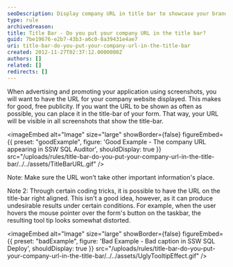 ```yaml
---
seoDescription: Display company URL in title bar to showcase your brand and drive free publicity through screenshots.
type: rule
archivedreason:
title: Title Bar - Do you put your company URL in the title bar?
guid: 7be19676-e2b7-43b3-a6c0-8a39431e4ae7
uri: title-bar-do-you-put-your-company-url-in-the-title-bar
created: 2012-11-27T02:37:12.0000000Z
authors: []
related: []
redirects: []
---
```


When advertising and promoting your application using screenshots, you will want to have the URL for your company website displayed. This makes for good, free publicity.
If you want the URL to be shown as often as possible, you can place it in the title-bar of your form. That way, your URL will be visible in all screenshots that show the title-bar.

<imageEmbed
  alt="Image"
  size="large"
  showBorder={false}
  figureEmbed={{
    preset: "goodExample",
    figure: 'Good Example - The company URL appearing in SSW SQL Auditor',
    shouldDisplay: true
  }}
  src="/uploads/rules/title-bar-do-you-put-your-company-url-in-the-title-bar/../../assets/TitleBarURL.gif"
/>

Note: Make sure the URL won't take other important information's place.

Note 2: Through certain coding tricks, it is possible to have the URL on the title-bar right aligned. This isn't a good idea, however, as it can produce undesirable results under certain conditions. For example, when the user hovers the mouse pointer over the form's button on the taskbar, the resulting tool tip looks somewhat distorted.

<imageEmbed
  alt="Image"
  size="large"
  showBorder={false}
  figureEmbed={{
    preset: "badExample",
    figure: 'Bad Example - Bad caption in SSW SQL Deploy',
    shouldDisplay: true
  }}
  src="/uploads/rules/title-bar-do-you-put-your-company-url-in-the-title-bar/../../assets/UglyTooltipEffect.gif"
/>
